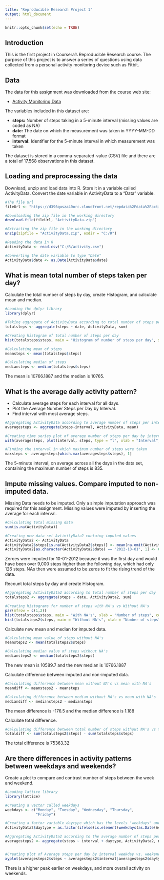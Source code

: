 ```yaml
---
title: "Reproducible Research Project 1"
output: html_document
---
```


```r
knitr::opts_chunk$set(echo = TRUE)
```

## Introduction

This is the first project in Coursera's Reproducible Research course. The purpose of this project is to answer a series of questions using data collected from a personal activity monitoring device such as Fitbit.

## Data

The data for this assignment was downloaded from the course web site:

* [Activity Monitoring Data](https://d396qusza40orc.cloudfront.net/repdata%2Fdata%2Factivity.zip)

The variables included in this dataset are:

* **steps:** Number of steps taking in a 5-minute interval (missing values are coded as NA)
* **date:** The date on which the measurement was taken in YYYY-MM-DD format
* **interval:** Identifier for the 5-minute interval in which measurement was taken

The dataset is stored in a comma-separated-value (CSV) file and there are a total of 17,568 observations in this dataset.

## Loading and preprocessing the data
Download, unzip and load data into R. Store it in a variable called ActivityData. Convert the date variable in ActivityData to a "Data" variable.

```r
#The file url
fileUrl <- "https://d396qusza40orc.cloudfront.net/repdata%2Fdata%2Factivity.zip"

#Downloading the zip file in the working directory
download.file(fileUrl, "ActivityData.zip")

#Extracting the zip file in the working directory 
unzip(zipfile = "ActivityData.zip", exdir = "C:/R")

#Reading the data in R
ActivityData <- read.csv("C:/R/activity.csv")

#Converting the date variable to type "Date"
ActivityData$date <- as.Date(ActivityData$date)
```

## What is mean total number of steps taken per day?

Calculate the total number of steps by day, create Histogram, and calculate mean
and median.

```r
#Loading the dplyr library
library(dplyr)

#Taking aggregate of ActivityData according to total number of steps per day
totalsteps <- aggregate(steps ~ date, ActivityData, sum)

#Creating histogram of total number of steps per day
hist(totalsteps$steps, main = "Histogram of number of steps per day", xlab = "Number of steps", col = "red")

#Calculating mean of steps
meansteps <- mean(totalsteps$steps)

#Calculating median of steps
mediansteps <- median(totalsteps$steps)
```

The mean is 10766.1887 and the median is 10765.

## What is the average daily activity pattern?

* Calculate average steps for each interval for all days.
* Plot the Average Number Steps per Day by Interval.
* Find interval with most average steps.

```r
#Aggregating ActivityData according to average number of steps per interval
averagesteps <- aggregate(steps~interval, ActivityData, mean)

#Creating time series plot of average number of steps per day by interval
with(averagesteps, plot(interval, steps, type = "l", xlab = "Interval", ylab = "Number of steps", main = "Average number of steps per day by interval" ))

#Finding the interval in which maximum number of steps were taken
maxsteps <- averagesteps[which.max(averagesteps$steps), 1]
```

The 5-minute interval, on average across all the days in the data set, containing the maximum number of steps is 835.

## Impute missing values. Compare imputed to non-imputed data.

Missing Data needs to be imputed. Only a simple imputation approach was required for this assignment. Missing values were imputed by inserting the average for each interval.

```r
#Calculating total missing data
sum(is.na(ActivityData))

#Creating new data set AvtivityData2 containg imputed values
ActivityData2 <- ActivityData
ActivityData2$steps[is.na(ActivityData2$steps)] <- mean(na.omit(ActivityData$steps))
ActivityData2[as.character(ActivityData2$date) == "2012-10-01", 1] <- 0
```

Zeroes were imputed for 10-01-2012 because it was the first day and would have been over 9,000 steps higher than the following day, which had only 126 steps. NAs then were assumed to be zeros to fit the rising trend of the data.

Recount total steps by day and create Histogram.

```r
#Aggregating ActivityData2 according to total number of steps per day
totalsteps2 <- aggregate(steps ~ date, ActivityData2, sum)

#Creating histograms for number of steps with NA's vs Without NA's
par(mfrow = c(1,2))
hist(totalsteps$steps, main = "With NA's", xlab = "Number of steps", col = "red", ylim = c(0,35))
hist(totalsteps2$steps, main = "Without NA's", xlab = "Number of steps", col = "green")
```

Calculate new mean and median for imputed data.

```r
#Calculating mean value of steps without NA's
meansteps2 <- mean(totalsteps2$steps)

#Calculating median value of steps without NA's
mediansteps2 <- median(totalsteps2$steps)
```

The new mean is 10589.7 and the new median is 10766.1887

Calculate difference between imputed and non-imputed data.

```r
#Calculating difference between mean without NA's vs mean with NA's
meandiff <- meansteps2 - meansteps 

#Calculating difference between median without NA's vs mean with NA's
mediandiff <- mediansteps2 - mediansteps
```

The mean difference is -176.5 and the median difference is 1.188

Calculate total difference.

```r
#Calculating difference between total number of steps without NA's vs total number of steps with NA's
totaldiff <- sum(totalsteps2$steps) - sum(totalsteps$steps)
```

The total difference is 75363.32

## Are there differences in activity patterns between weekdays and weekends?

Create a plot to compare and contrast number of steps between the week and weekend.

```r

#Loading lattice library
library(lattice)

#Creating a vector called weekdays 
weekdays <- c("Monday", "Tuesday", "Wednesday", "Thursday", 
              "Friday")

#Creating a factor variable daytype which has the levels "weekdays" and "weekends"
ActivityData2$daytype = as.factor(ifelse(is.element(weekdays(as.Date(ActivityData2$date)),weekdays), "Weekday", "Weekend"))

#Aggregating ActivityData2 according to the average number of steps per interval and daytype 
averagesteps2 <- aggregate(steps ~ interval + daytype, ActivityData2, mean)


#Creating plot of Average steps per day by interval weekday vs. weekend
xyplot(averagesteps2$steps ~ averagesteps2$interval|averagesteps2$daytype, main = "Average steps per day by interval", xlab = "Interval", ylab = "Steps", type = "l")
```

There is a higher peak earlier on weekdays, and more overall activity on weekends.